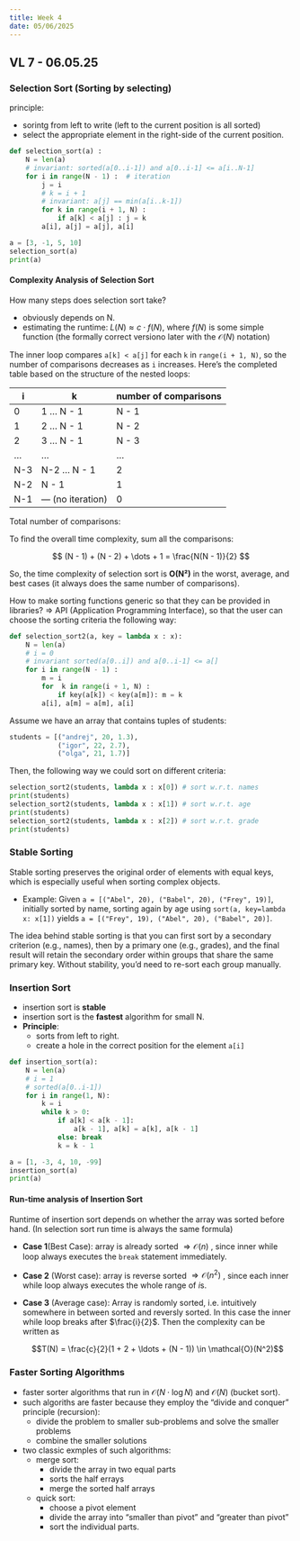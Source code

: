 ```yaml
---
title: Week 4
date: 05/06/2025
---
```



## VL 7 - 06.05.25


### Selection Sort (Sorting by selecting)

principle: 

* sorintg from left to write (left to the current position is all sorted)
* select the appropriate element in the right-side of the current position.

```python
def selection_sort(a) :
    N = len(a)
    # invariant: sorted(a[0..i-1]) and a[0..i-1] <= a[i..N-1]
    for i in range(N - 1) :  # iteration
        j = i 
        # k = i + 1
        # invariant: a[j] == min(a[i..k-1])
        for k in range(i + 1, N) : 
            if a[k] < a[j] : j = k
        a[i], a[j] = a[j], a[i]

a = [3, -1, 5, 10]
selection_sort(a)
print(a)
```

#### Complexity Analysis of Selection Sort

How many steps does selection sort take? 

- obviously depends on N. 
- estimating the runtime: $L(N) \approx c \cdot f(N)$, where $f(N)$ is some simple function
   (the formally correct versiono later with the $\mathcal{O}(N)$ notation) 


The inner loop compares `a[k] < a[j]` for each `k` in `range(i + 1, N)`, so the number of comparisons decreases as `i` increases. Here's the completed table based on the structure of the nested loops:

| i   | k                | number of comparisons |
| --- | ---------------- | --------------------- |
| 0   | 1 ... N - 1      | N - 1                 |
| 1   | 2 ... N - 1      | N - 2                 |
| 2   | 3 ... N - 1      | N - 3                 |
| ... | ...              | ...                   |
| N-3 | N-2 ... N - 1    | 2                     |
| N-2 | N - 1            | 1                     |
| N-1 | — (no iteration) | 0                     |

Total number of comparisons:

To find the overall time complexity, sum all the comparisons:

$$
(N - 1) + (N - 2) + \dots + 1 = \frac{N(N - 1)}{2}
$$

So, the time complexity of selection sort is **O(N²)** in the worst, average, and best cases (it always does the same number of comparisons).

How to make sorting functions generic so that they can be provided in libraries? $\Rightarrow$ API (Application Programming Interface), 
so that the user can choose the sorting criteria the following way:

```python
def selection_sort2(a, key = lambda x : x): 
    N = len(a)
    # i = 0
    # invariant sorted(a[0..i]) and a[0..i-1] <= a[]
    for i in range(N - 1) :
        m = i
        for  k in range(i + 1, N) :
            if key(a[k]) < key(a[m]): m = k
        a[i], a[m] = a[m], a[i]
```

Assume we have an array that contains tuples of students:

```python
students = [("andrej", 20, 1.3),
            ("igor", 22, 2.7),
            ("olga", 21, 1.7)]
```

Then, the following way we could sort on different criteria:

```python
selection_sort2(students, lambda x : x[0]) # sort w.r.t. names
print(students)
selection_sort2(students, lambda x : x[1]) # sort w.r.t. age
print(students)
selection_sort2(students, lambda x : x[2]) # sort w.r.t. grade
print(students)
```

### Stable Sorting

Stable sorting preserves the original order of elements with equal keys, which is especially useful when sorting complex objects.

* Example: Given `a = [("Abel", 20), ("Babel", 20), ("Frey", 19)]`, initially sorted by name, sorting again by age using `sort(a, key=lambda x: x[1])` yields `a = [("Frey", 19), ("Abel", 20), ("Babel", 20)]`.

The idea behind stable sorting is that you can first sort by a secondary criterion (e.g., names), then by a primary one (e.g., grades), and the final result will retain the secondary order within groups that share the same primary key. Without stability, you’d need to re-sort each group manually.

### Insertion Sort

* insertion sort is **stable**
* insertion sort is the **fastest** algorithm for small N. 
* **Principle**: 
  * sorts from left to right.
  * create a hole in the correct position for the element `a[i]`

```python
def insertion_sort(a):
    N = len(a)
    # i = 1
    # sorted(a[0..i-1])
    for i in range(1, N):
        k = i
        while k > 0:
            if a[k] < a[k - 1]: 
                a[k - 1], a[k] = a[k], a[k - 1]
            else: break
            k = k - 1

a = [1, -3, 4, 10, -99]
insertion_sort(a)
print(a)
```

#### Run-time analysis of Insertion Sort

Runtime of insertion sort depends on whether the array was sorted before hand. (In selection sort run time is always the same formula)

* **Case 1**(Best Case): array is already sorted $\Rightarrow \mathcal{O}(n)$ , since inner while loop always executes the `break`
statement immediately.
* **Case 2** (Worst case): array is reverse sorted $\Rightarrow \mathcal{O}(n^2)$ , since each inner while loop always executes the whole
  range of $i$s. 
* **Case 3** (Average case): Array is randomly sorted, i.e. intuitively somewhere in between sorted and reversly sorted. In this case 
  the inner while loop breaks after $\frac{i}{2}$. Then the complexity can be written as 

  $$T(N) = \frac{c}{2}(1 + 2 + \ldots + (N - 1)) \in \mathcal{O}(N^2)$$


### Faster Sorting Algorithms

* faster sorter algorithms that run in $\mathcal{O}(N\cdot\log{N})$ and $\mathcal{O}(N)$ (bucket sort). 
* such algoriths are faster because they employ the "divide and conquer" principle (recursion):
  * divide the problem to smaller sub-problems and solve the smaller problems
  * combine the smaller solutions
* two classic exmples of such algorithms:
  * merge sort: 
    * divide the array in two equal parts
    * sorts the half errays
    * merge the sorted half arrays
  * quick sort:
    * choose a pivot element
    * divide the array into "smaller than pivot" and "greater than pivot"
    * sort the individual parts.









